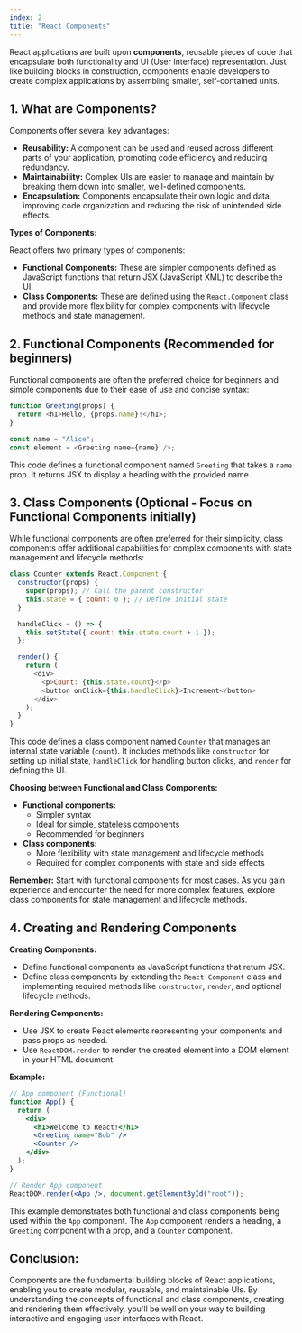 ```yaml
---
index: 2
title: "React Components"
---
```


React applications are built upon **components**, reusable pieces of code that encapsulate both functionality and UI (User Interface) representation. Just like building blocks in construction, components enable developers to create complex applications by assembling smaller, self-contained units.

## 1. What are Components?

Components offer several key advantages:

- **Reusability:** A component can be used and reused across different parts of your application, promoting code efficiency and reducing redundancy.
- **Maintainability:** Complex UIs are easier to manage and maintain by breaking them down into smaller, well-defined components.
- **Encapsulation:** Components encapsulate their own logic and data, improving code organization and reducing the risk of unintended side effects.

**Types of Components:**

React offers two primary types of components:

- **Functional Components:** These are simpler components defined as JavaScript functions that return JSX (JavaScript XML) to describe the UI.
- **Class Components:** These are defined using the `React.Component` class and provide more flexibility for complex components with lifecycle methods and state management.

## 2. Functional Components (Recommended for beginners)

Functional components are often the preferred choice for beginners and simple components due to their ease of use and concise syntax:

```javascript
function Greeting(props) {
  return <h1>Hello, {props.name}!</h1>;
}

const name = "Alice";
const element = <Greeting name={name} />;
```

This code defines a functional component named `Greeting` that takes a `name` prop. It returns JSX to display a heading with the provided name.

## 3. Class Components (Optional - Focus on Functional Components initially)

While functional components are often preferred for their simplicity, class components offer additional capabilities for complex components with state management and lifecycle methods:

```javascript
class Counter extends React.Component {
  constructor(props) {
    super(props); // Call the parent constructor
    this.state = { count: 0 }; // Define initial state
  }

  handleClick = () => {
    this.setState({ count: this.state.count + 1 });
  };

  render() {
    return (
      <div>
        <p>Count: {this.state.count}</p>
        <button onClick={this.handleClick}>Increment</button>
      </div>
    );
  }
}
```

This code defines a class component named `Counter` that manages an internal state variable (`count`). It includes methods like `constructor` for setting up initial state, `handleClick` for handling button clicks, and `render` for defining the UI.

**Choosing between Functional and Class Components:**

- **Functional components:**
  - Simpler syntax
  - Ideal for simple, stateless components
  - Recommended for beginners
- **Class components:**
  - More flexibility with state management and lifecycle methods
  - Required for complex components with state and side effects

**Remember:** Start with functional components for most cases. As you gain experience and encounter the need for more complex features, explore class components for state management and lifecycle methods.

## 4. Creating and Rendering Components

**Creating Components:**

- Define functional components as JavaScript functions that return JSX.
- Define class components by extending the `React.Component` class and implementing required methods like `constructor`, `render`, and optional lifecycle methods.

**Rendering Components:**

- Use JSX to create React elements representing your components and pass props as needed.
- Use `ReactDOM.render` to render the created element into a DOM element in your HTML document.

**Example:**

```jsx
// App component (Functional)
function App() {
  return (
    <div>
      <h1>Welcome to React!</h1>
      <Greeting name="Bob" />
      <Counter />
    </div>
  );
}

// Render App component
ReactDOM.render(<App />, document.getElementById("root"));
```

This example demonstrates both functional and class components being used within the `App` component. The `App` component renders a heading, a `Greeting` component with a prop, and a `Counter` component.

## Conclusion:

Components are the fundamental building blocks of React applications, enabling you to create modular, reusable, and maintainable UIs. By understanding the concepts of functional and class components, creating and rendering them effectively, you'll be well on your way to building interactive and engaging user interfaces with React.
